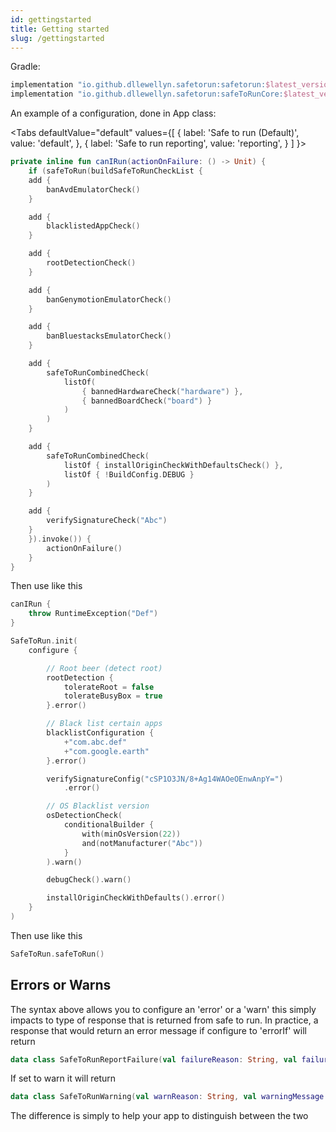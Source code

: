 ```yaml
---
id: gettingstarted
title: Getting started
slug: /gettingstarted
---
```


Gradle:

```groovy
implementation "io.github.dllewellyn.safetorun:safetorun:$latest_version"
implementation "io.github.dllewellyn.safetorun:safeToRunCore:$latest_version"
```

An example of a configuration, done in App class:



<Tabs
defaultValue="default"
values={[
    { label: 'Safe to run (Default)', value: 'default', },
{ label: 'Safe to run reporting', value: 'reporting', }
]
}>

<TabItem value="default">

```kotlin
private inline fun canIRun(actionOnFailure: () -> Unit) {
    if (safeToRun(buildSafeToRunCheckList {
    add {
        banAvdEmulatorCheck()
    }

    add {
        blacklistedAppCheck()
    }

    add {
        rootDetectionCheck()
    }

    add {
        banGenymotionEmulatorCheck()
    }

    add {
        banBluestacksEmulatorCheck()
    }

    add {
        safeToRunCombinedCheck(
            listOf(
                { bannedHardwareCheck("hardware") },
                { bannedBoardCheck("board") }
            )
        )
    }

    add {
        safeToRunCombinedCheck(
            listOf { installOriginCheckWithDefaultsCheck() },
            listOf { !BuildConfig.DEBUG }
        )
    }

    add {
        verifySignatureCheck("Abc")
    }
    }).invoke()) {
        actionOnFailure()
    }
}
```

Then use like this

```kotlin
canIRun {
    throw RuntimeException("Def")
}
```
</TabItem>
<TabItem value="reporting">

```kotlin
SafeToRun.init(
    configure {

        // Root beer (detect root)
        rootDetection {
            tolerateRoot = false
            tolerateBusyBox = true
        }.error()

        // Black list certain apps
        blacklistConfiguration {
            +"com.abc.def"
            +"com.google.earth"
        }.error()

        verifySignatureConfig("cSP1O3JN/8+Ag14WAOeOEnwAnpY=")
            .error()

        // OS Blacklist version
        osDetectionCheck(
            conditionalBuilder {
                with(minOsVersion(22))
                and(notManufacturer("Abc"))
            }
        ).warn()

        debugCheck().warn()

        installOriginCheckWithDefaults().error()
    }
)
```

Then use like this

```kotlin
SafeToRun.safeToRun()
```

## Errors or Warns

The syntax above allows you to configure an 'error' or a 'warn' this simply impacts to type of response that is returned
from safe to run. In practice, a response that would return an error message if configure to 'errorIf' will return

```kotlin
data class SafeToRunReportFailure(val failureReason: String, val failureMessage: String) : SafeToRunReport()
```

If set to warn it will return

```kotlin
data class SafeToRunWarning(val warnReason: String, val warningMessage: String) : SafeToRunReport()
```

The difference is simply to help your app to distinguish between the two

</TabItem>

</Tabs>

